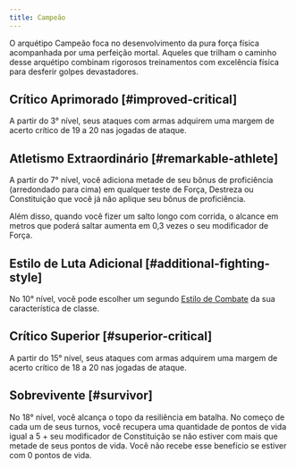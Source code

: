 ```yaml
---
title: Campeão
---
```


O arquétipo Campeão foca no desenvolvimento da pura força física acompanhada por uma perfeição mortal. Aqueles que trilham o caminho desse arquétipo combinam rigorosos treinamentos com excelência física para desferir golpes devastadores.

## Crítico Aprimorado [#improved-critical]

A partir do 3° nível, seus ataques com armas adquirem uma margem de acerto crítico de 19 a 20 nas jogadas de ataque.

## Atletismo Extraordinário [#remarkable-athlete]

A partir do 7° nível, você adiciona metade de seu bônus de proficiência (arredondado para cima) em qualquer teste de Força, Destreza ou Constituição que você já não aplique seu bônus de proficiência.

Além disso, quando você fizer um salto longo com corrida, o alcance em metros que poderá saltar aumenta em 0,3 vezes o seu modificador de Força.

## Estilo de Luta Adicional [#additional-fighting-style]

No 10° nível, você pode escolher um segundo [Estilo de Combate](_/kompendium/dnd5/classes/fighter#fighting-style) da sua característica de classe.

## Crítico Superior [#superior-critical]

A partir do 15° nível, seus ataques com armas adquirem uma margem de acerto crítico de 18 a 20 nas jogadas de ataque.

## Sobrevivente [#survivor]

No 18° nível, você alcança o topo da resiliência em batalha. No começo de cada um de seus turnos, você recupera uma quantidade de pontos de vida igual a 5 + seu modificador de Constituição se não estiver com mais que metade de seus pontos de vida. Você não recebe esse benefício se estiver com 0 pontos de vida.
